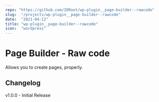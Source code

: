 ```yaml
---
repo: "https://github.com/IORoot/wp-plugin__page-builder--rawcode"
slug:  "/projects/wp-plugin__page-builder--rawcode"
date:  "2021-04-12"
title: "wp-plugin__page-builder--rawcode"
icon:  "wordpress"
---
```

# Page Builder - Raw code

Allows you to create pages, properly.

## Changelog

v1.0.0 - Initial Release
